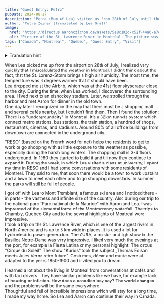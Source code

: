 ```yaml
---
title: "Guest Entry: Petra"
pubDate: 2024-08-17
description: "Petra (Mum of Lea) visited us from 28th of July until the 13th of August"
author: "Petra Zeiner (translated by Lea Gräß)"
image:
  href: "https://directus.aaronczichon.de/assets/5e8c102d-c52f-44a6-a7dc-d46fc292f03f.jpeg?quality=70&width=1600"
  alt: "Picture of the St. Lawrence River in Montréal. The picture was taken while being on  boat on the river. In the background there is the bridge of Jacques-Cartier."
tags: ["Canada", "Montreal", "Quebec", "Guest Entry", "Visit"]
---
```



<details>
  <summary>Translation hint</summary>
  Guest entries are written by our guests in German. We auto-translate them into
  English using DeepL. We apologize for any translation errors. Our own entries after
  June 24th 2024 are written in English.
</details>

When Lea picked me up from the airport on 28th of July, I realized very quickly that I miscalculated the weather in Montreal. I didn’t think about the fact, that the St. Lorenz-Storm brings a high air humidity. The most time, the temperature was 6 degrees warmer that it should have been.  
Lea dropped me at the Airbnb, which was at the 41st floor skyscraper close to the city. During the time, when Lea worked, I discovered the surrounding area. I lived next to an eishockey stadium. Later, we strolled through the harbor and met Aaron for dinner in the old town.  
One day later I recognized on the map that there must be a shopping mall and several cafés nearby, but I couldn’t find them. Then I found the solution: There is a "undergroundcity" in Montreal. It’s a 32km tunnels system which connect metro stations, bus stations, the train station, a hundred of shops, restaurants, cinemas, and stadiums. Around 80% of all office buildings from downtown are connected in the underground city.

<DirectusImage assetId="b9da742d-5edf-4372-a130-b255d7e0f928.jpeg" />

"RESO" (based on the French word for net) helps the residents to get to work or go shopping with as little exposure to the weather as possible, especially during the harsh long winters. The shopping mall is 3-4 floors underground. In 1960 they started to build it and till now they continue to expand it.
During the week, in which Lea visited a class at university, I spent my time in RESO and I had some conversations with some residents of Montreal. They said to me, that soon there would be a town to work upstairs and a town to meet each other and to go shopping downstaris. In summer the parks will still be full of people.

<DirectusGallery folderName="33 Gastbeitrag Petra" />

I got off with Lea to Mont Tremblant, a famous ski area and I noticed there - in parts - the vastness and infinite size of the country. Also during our trip to the national parc "Parc national de la Maurice" with Aaron and Lea. I was impressed of the elemental force of the Montmorency waterfall. The trips to Chambly, Quebec-City and to the several highlights of Montreal were impressive.  
I took a trip on the St. Lawrence River, which is one of the largest rivers in North America and is up to 3 km wide in places. It is used a lot for hydroelectric power generation.
The AURA, a music- and lightshow in the Basilica Notre-Dame was very impressive. I liked very much the evenings at the port, for example la Fiesta Latina or my personal highlight: The circus "Cirque du Soleil". The show "Kurios" took the subject „Thomas Edison meets Jules Verne retro future". Costumes, décor and music were all adapted to the years 1850-1900 and invited you to dream.

<DirectusImage assetId="509ca360-bc12-445a-b068-1897b1f44ecb.jpeg" />

I learned a lot about the living in Montreal from conversations at cafés and with taxi drivers. They have similar problems like we have, for example lack of housing or inflation. How does a canadien boy say? The world changes and the problems will be the same everywhere.  
Thoughtful and full of incredible impressions which will stay for a long time, I made my way home. So Lea and Aaron can continue their way in Canada.
